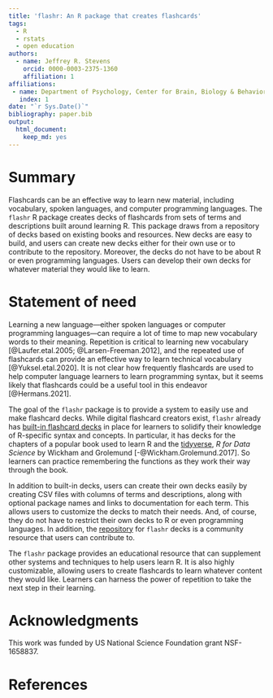 ```yaml
---
title: 'flashr: An R package that creates flashcards'
tags:
  - R
  - rstats
  - open education
authors:
  - name: Jeffrey R. Stevens
    orcid: 0000-0003-2375-1360
    affiliation: 1
affiliations:
 - name: Department of Psychology, Center for Brain, Biology & Behavior, University of Nebraska-Lincoln
   index: 1
date: "`r Sys.Date()`"
bibliography: paper.bib
output:
  html_document:
    keep_md: yes
---
```


# Summary

Flashcards can be an effective way to learn new material, including vocabulary, spoken languages, and computer programming languages. The `flashr` R package creates decks of flashcards from sets of terms and descriptions built around learning R. This package draws from a repository of decks based on existing books and resources. New decks are easy to build, and users can create new decks either for their own use or to contribute to the repository. Moreover, the decks do not have to be about R or even programming languages. Users can develop their own decks for whatever material they would like to learn.


# Statement of need

Learning a new language---either spoken languages or computer programming languages---can require a lot of time to map new vocabulary words to their meaning. Repetition is critical to learning new vocabulary [@Laufer.etal.2005; @Larsen-Freeman.2012], and the repeated use of flashcards can provide an effective way to learn technical vocabulary [@Yuksel.etal.2020]. It is not clear how frequently flashcards are used to help computer language learners to learn programming syntax, but it seems likely that flashcards could be a useful tool in this endeavor [@Hermans.2021]. 

The goal of the `flashr` package is to provide a system to easily use and make flashcard decks. While digital flashcard creators exist, `flashr` already has [built-in flashcard decks](https://github.com/JeffreyRStevens/flashr_decks) in place for learners to solidify their knowledge of R-specific syntax and concepts. In particular, it has decks for the chapters of a popular book used to learn R and the [tidyverse](https://www.tidyverse.org/), _R for Data Science_ by Wickham and Grolemund [-@Wickham.Grolemund.2017]. So learners can practice remembering the functions as they work their way through the book.

In addition to built-in decks, users can create their own decks easily by creating CSV files with columns of terms and descriptions, along with optional package names and links to documentation for each term. This allows users to customize the decks to match their needs. And, of course, they do not have to restrict their own decks to R or even programming languages. In addition, the [repository](https://github.com/JeffreyRStevens/flashr_decks) for `flashr` decks is a community resource that users can contribute to. 

The `flashr` package provides an educational resource that can supplement other systems and techniques to help users learn R. It is also highly customizable, allowing users to create flashcards to learn whatever content they would like. Learners can harness the power of repetition to take the next step in their learning.

# Acknowledgments

This work was funded by US National Science Foundation grant NSF-1658837.

# References
